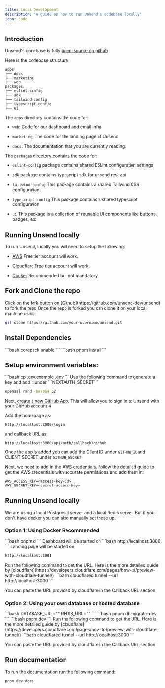 ```yaml
---
title: Local Development
description: "A guide on how to run Unsend’s codebase locally"
icon: code
---
```


## Introduction

Unsend's codebase is fully [open-source on github](https://github.com/unsend-dev/unsend)

Here is the codebase structure

  ``` 
apps
  ├── docs
  ├── marketing
  ├── web
packages
  ├── eslint-config
  ├── sdk
  ├── tailwind-config
  ├── typescript-config
  ├── ui 
  ```

The ```apps``` directory contains the code for:

- ```web```: Code for our dashboard and email infra

- ```marketing```: The code for the landing page of Unsend

- ```docs```: The documentation that you are currently reading.

The ```packages``` directory contains the code for:

- ```eslint-config```  package contains shared ESLint configuration settings

- ```sdk``` package contains typescript sdk for unsend rest api

- ```tailwind-config``` This package contains a shared Tailwind CSS configuration.

- ```typescript-config``` This package contains a shared typescript configuration

- ```ui``` This package is a collection of reusable UI components like buttons, badges, etc

## Running Unsend locally

To run Unsend, locally you will need to setup the following:

- [AWS](https://aws.amazon.com/) Free tier account will work.

- [Cloudflare](https://www.cloudflare.com/) Free tier account will work.

- [Docker](https://docs.docker.com/engine/install/) Recommended but not mandatory

## Fork and Clone the repo

<Steps>
  <Step title="Fork the repo">
    Click on the fork button on [Github](https://github.com/unsend-dev/unsend) to fork the repo
  </Step>
  <Step title="Clone the repo">
  Once the repo is forked you can clone it on your local machine using:

  ```bash
  git clone https://github.com/your-username/unsend.git
  ```
  </Step>
</Steps>

## Install Dependencies

<Steps>
<Step>
```bash
corepack enable
```
</Step>

<Step>
```bash
pnpm install
```
</Step>
</Steps>

## Setup environment variables:

<Steps>
    <Step title="Copy the env.example file into .env">
    ```bash
     cp .env.example .env
     ```
  </Step>
  <Step title="Nextauth secret">
  Use the following command to generate a key and add it under ```NEXTAUTH_SECRET```

  ```bash
  openssl rand -base64 32
  ```
  </Step>
  <Step title="Setup Github Oauth">

  Next, [create a new GitHub App](https://github.com/settings/applications/new). This will allow you to sign in to Unsend with your GitHub account.4

  Add the homepage as:
  
  ```
  http://localhost:3000/login
  ```

  and callback URL as:
  ```
  http://localhost:3000/api/auth/callback/github
  ```

  Once the app is added you can add the Client ID under ``GITHUB_ID``and CLIENT SECRET under ```GITHUB_SECRET```
  </Step>
    <Step title="Setup AWS credentials">

  Next, we need to add in the [AWS credentials](https://docs.unsend.dev/get-started/create-aws-credentials). Follow the detailed guide to get the AWS credentials with accurate permissions and add them in:
  
  ```
 AWS_ACCESS_KEY=<access-key-id>
 AWS_SECRET_KEY=<secret-access-key>
  ```
  </Step>
</Steps>

## Running Unsend locally
We are using a local Postgresql server and a local Redis server. But if you don't have docker you can also manually set these up.

### Option 1: Using Docker Recommended
<Steps>
<Step title="Start the dashboard">
```bash
pnpm d
```
</Step>
<Step title="Dashboard and Landing page will start running">
Dashboard will be started on
```bash
http://localhost:3000
```
Landing page will be started on

```bash
http://localhost:3001
```
</Step>
<Step title="Once you login with Github you will be prompted with SES settings. You will need to run cloudflare tunnel to add the callback URL">
Run the following command to get the URL. Here is the more detailed guide by [cloudflare](https://developers.cloudflare.com/pages/how-to/preview-with-cloudflare-tunnel/)
```bash
cloudflared tunnel --url http://localhost:3000
```

You can paste the URL provided by cloudflare in the Callback URL section

</Step>
</Steps>

### Option 2: Using your own database or hosted database
<Steps>
<Step title="Set up your PostgreSQL and Redis database in Environment Variables">
```bash
DATABASE_URL=""
REDIS_URL=""
```
</Step>
<Step title="Migrate the database">
```bash
pnpm db:migrate-dev
```
</Step>
<Step title="Start the development server">
```bash
pnpm dev
```
</Step>
<Step title="Once you login with Github you will be prompted with SES settings. You will need to run cloudflare tunnel to add the callback URL">
Run the following command to get the URL. Here is the more detailed guide by [cloudflare](https://developers.cloudflare.com/pages/how-to/preview-with-cloudflare-tunnel/)
```bash
cloudflared tunnel --url http://localhost:3000
```

You can paste the URL provided by cloudflare in the Callback URL section

</Step>
</Steps>


## Run documentation

To run the documentation run the following command:

```bash
pnpm dev:docs
```
